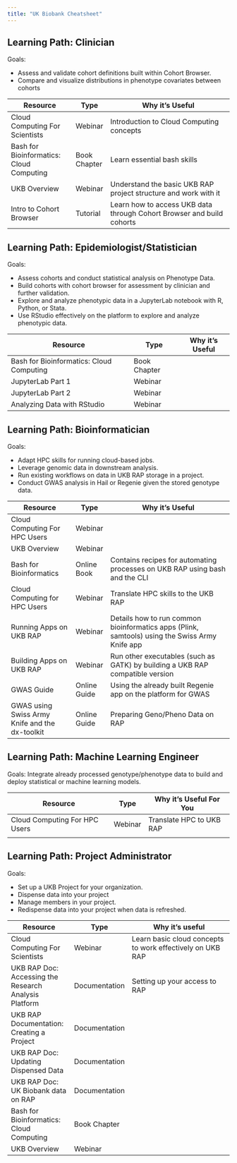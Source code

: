 ```yaml
---
title: "UK Biobank Cheatsheet"
---
```


## Learning Path: Clinician

Goals: 

- Assess and validate cohort definitions built within Cohort Browser. 
- Compare and visualize distributions in phenotype covariates between cohorts

|Resource|Type|Why it's Useful|
|--------|----|---------------|
|Cloud Computing For Scientists|Webinar|Introduction to Cloud Computing concepts|
|Bash for Bioinformatics: Cloud Computing|Book Chapter|Learn essential bash skills|
|UKB Overview|Webinar|Understand the basic UKB RAP project structure and work with it|
|Intro to Cohort Browser|Tutorial|Learn how to access UKB data through Cohort Browser and build cohorts|

## Learning Path: Epidemiologist/Statistician

Goals: 

- Assess cohorts and conduct statistical analysis on Phenotype Data. 
- Build cohorts with cohort browser for assessment by clinician and further validation. 
- Explore and analyze phenotypic data in a JupyterLab notebook with R, Python, or Stata. 
- Use RStudio effectively on the platform to explore and analyze phenotypic data.

|Resource|Type|Why it's Useful|
|--------|----|---------------|
|Bash for Bioinformatics: Cloud Computing|Book Chapter||
|JupyterLab Part 1|Webinar||
|JupyterLab Part 2|Webinar||
|Analyzing Data with RStudio|Webinar||


## Learning Path: Bioinformatician

Goals: 

- Adapt HPC skills for running cloud-based jobs. 
- Leverage genomic data in downstream analysis. 
- Run existing workflows on data in UKB RAP storage in a project. 
- Conduct GWAS analysis in Hail or Regenie given the stored genotype data. 

|Resource|Type|Why it's Useful|
|--------|----|---------------|
|Cloud Computing For HPC Users|Webinar||
|UKB Overview|Webinar||
|Bash for Bioinformatics|Online Book|Contains recipes for automating processes on UKB RAP using bash and the CLI|
|Cloud Computing for HPC Users|Webinar|Translate HPC skills to the UKB RAP|
|Running Apps on UKB RAP|Webinar|Details how to run common bioinformatics apps (Plink, samtools) using the Swiss Army Knife app|
|Building Apps on UKB RAP|Webinar|Run other executables (such as GATK) by building a UKB RAP compatible version|
|GWAS Guide|Online Guide|Using the already built Regenie app on the platform for GWAS|
|GWAS using Swiss Army Knife and the dx-toolkit|Online Guide|Preparing Geno/Pheno Data on RAP|


## Learning Path: Machine Learning Engineer

Goals: Integrate already processed genotype/phenotype data to build and deploy statistical or machine learning models.

|Resource|Type|Why it's Useful For You|
|--------|----|---------------|
|Cloud Computing For HPC Users|Webinar|Translate HPC to UKB RAP|
|||


## Learning Path: Project Administrator

Goals: 

- Set up a UKB Project for your organization. 
- Dispense data into your project
- Manage members in your project. 
- Redispense data into your project when data is refreshed. 

|Resource|Type|Why it's useful|
|--------|----|---------------|
|Cloud Computing For Scientists|Webinar|Learn basic cloud concepts to work effectively on UKB RAP|
|UKB RAP Doc: Accessing the Research Analysis Platform|Documentation|Setting up your access to RAP|
|UKB RAP Documentation: Creating a Project|Documentation||
|UKB RAP Doc: Updating Dispensed Data|Documentation||
|UKB RAP Doc: UK Biobank data on RAP|Documentation||
|Bash for Bioinformatics: Cloud Computing|Book Chapter||
|UKB Overview|Webinar||
